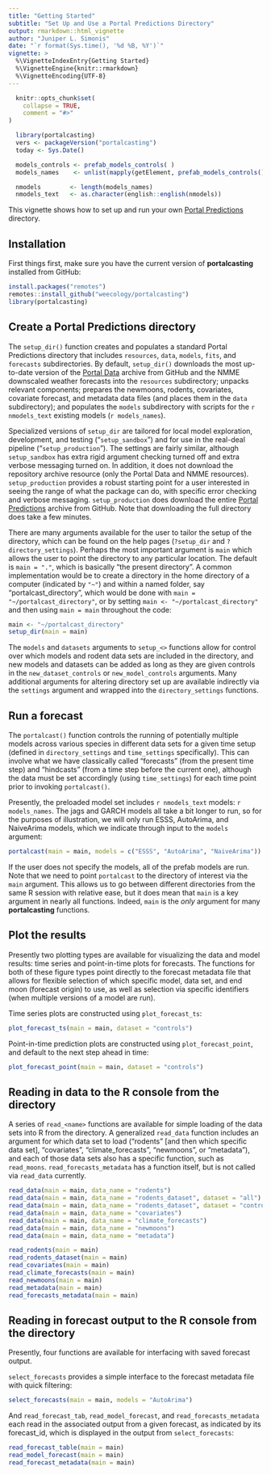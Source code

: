 ```yaml
---
title: "Getting Started"
subtitle: "Set Up and Use a Portal Predictions Directory"
output: rmarkdown::html_vignette
author: "Juniper L. Simonis"
date: "`r format(Sys.time(), '%d %B, %Y')`"
vignette: >
  %\VignetteIndexEntry{Getting Started}
  %\VignetteEngine{knitr::rmarkdown}
  %\VignetteEncoding{UTF-8}
---
```


```r
  knitr::opts_chunk$set(
    collapse = TRUE,
    comment = "#>"
)
```

```r
  library(portalcasting)
  vers <- packageVersion("portalcasting")
  today <- Sys.Date()

  models_controls <- prefab_models_controls( )
  models_names    <- unlist(mapply(getElement, prefab_models_controls(), "metadata")["print_name", ])

  nmodels        <- length(models_names)
  nmodels_text   <- as.character(english::english(nmodels))


```


This vignette shows how to set up and run your own [Portal Predictions](https://github.com/weecology/portalPredictions) directory.

## Installation

First things first, make sure you have the current version of **portalcasting** installed from GitHub:

```r
install.packages("remotes")
remotes::install_github("weecology/portalcasting")
library(portalcasting)
```

## Create a Portal Predictions directory

The `setup_dir()` function creates and populates a standard Portal Predictions directory that includes `resources`, `data`, `models`, `fits`, and `forecasts` subdirectories. 
By default, `setup_dir()` downloads the most up-to-date version of the [Portal Data](https://doi.org/10.5281/zenodo.1215988) archive from GitHub and the NMME downscaled weather forecasts into the `resources` subdirectory; unpacks relevant components; prepares the newmoons, rodents, covariates, covariate forecast, and metadata data files (and places them in the `data` subdirectory); and populates the `models` subdirectory with scripts for the `r nmodels_text` existing models (`r models_names`).

Specialized versions of `setup_dir` are tailored for local model exploration, development, and  testing ("`setup_sandbox`") and for use in the real-deal pipeline ("`setup_production`"). The settings are fairly similar, although `setup_sandbox` has extra rigid argument checking turned off and extra verbose messaging turned on. In addition, it does not download the repository archive resource (only the Portal Data and NMME resources). `setup_production` provides a robust starting point for a user interested in seeing the range of what the package can do, with specific error checking and verbose messaging. `setup_production` does download the entire [Portal Predictions](https://doi.org/10.5281/zenodo.833438) archive from GitHub. Note that downloading the full directory does take a few minutes.

There are many arguments available for the user to tailor the setup of the directory, which can be found on the help pages (`?setup_dir` and `?directory_settings`). Perhaps the most important argument is `main` which allows the user to point the directory to any particular location. The default is `main = "."`, which is basically "the present directory". A common implementation would be to create a directory in the home directory of a computer (indicated by `"~"`) and within a named folder, say "portalcast_directory", which would be done with `main = "~/portalcast_directory"`, or by setting `main <- "~/portalcast_directory"` and then using `main = main` throughout the code:

```r
main <- "~/portalcast_directory"
setup_dir(main = main)
```

The `models` and `datasets` arguments to `setup_<>` functions allow for control over which models and rodent data sets are included in the directory, and new models and datasets can be added as long as they are given controls in the `new_dataset_controls` or `new_model_controls` arguments. 
Many additional arguments for altering directory set up are available indirectly via the `settings` argument and wrapped into the `directory_settings` functions.

## Run a forecast

The `portalcast()` function controls the running of potentially multiple models across various species in different data sets for a given time setup (defined in `directory_settings` and `time_settings` specifically). This can involve what we have classically called "forecasts" (from the present time step) and "hindcasts" (from a time step before the current one), although the data must be set accordingly (using `time_settings`) for each time point prior to invoking `portalcast()`.

Presently, the preloaded model set includes `r nmodels_text` models: `r models_names`. The jags and GARCH models all take a bit longer to run, so for the purposes of illustration, we will only run ESSS, AutoArima, and NaiveArima models, which we indicate through input to the `models` argument: 

```r
portalcast(main = main, models = c("ESSS", "AutoArima", "NaiveArima"))
```

If the user does not specify the models, all of the prefab models are run. Note that we need to point `portalcast` to the directory of interest via the `main` argument. This allows us to go between different directories from the same R session with relative ease, but it does mean that `main` is a key argument in nearly all functions. Indeed, `main` is the *only* argument for many **portalcasting** functions.

## Plot the results

Presently two plotting types are available for visualizing the data and model results: time series and point-in-time plots for forecasts. The functions for both of these figure types point directly to the forecast metadata file that allows for flexible selection of which specific model, data set, and end moon (forecast origin) to use, as well as selection via specific identifiers (when multiple versions of a model are run). 

Time series plots are constructed using `plot_forecast_ts`:

```r
plot_forecast_ts(main = main, dataset = "controls")
```

Point-in-time prediction plots are constructed using `plot_forecast_point`, and default to the next step ahead in time:

```r
plot_forecast_point(main = main, dataset = "controls")
```




## Reading in data to the R console from the directory

A series of `read_<name>` functions are available for simple loading of the data sets into R from the directory. A generalized `read_data` function includes an  argument for which data set to load ("rodents" [and then which specific data set], "covariates", "climate_forecasts", "newmoons", or "metadata"), and each of those data sets also has a specific function, such as `read_moons`. `read_forecasts_metadata` has a function itself, but is not called via `read_data` currently.

```r
read_data(main = main, data_name = "rodents")
read_data(main = main, data_name = "rodents_dataset", dataset = "all")
read_data(main = main, data_name = "rodents_dataset", dataset = "controls")
read_data(main = main, data_name = "covariates")
read_data(main = main, data_name = "climate_forecasts")
read_data(main = main, data_name = "newmoons")
read_data(main = main, data_name = "metadata")

read_rodents(main = main)
read_rodents_dataset(main = main)
read_covariates(main = main)
read_climate_forecasts(main = main)
read_newmoons(main = main)
read_metadata(main = main)
read_forecasts_metadata(main = main)
```

## Reading in forecast output to the R console from the directory

Presently, four functions are available for interfacing with saved forecast output. 

`select_forecasts` provides a simple interface to the forecast metadata file with quick filtering:

```r
select_forecasts(main = main, models = "AutoArima")
```

And `read_forecast_tab`, `read_model_forecast`, and `read_forecasts_metadata` each read in the associated output from a given forecast, as indicated by its forecast_id, which is displayed in the output from `select_forecasts`:

```r
read_forecast_table(main = main)
read_model_forecast(main = main)
read_forecast_metadata(main = main)
```

